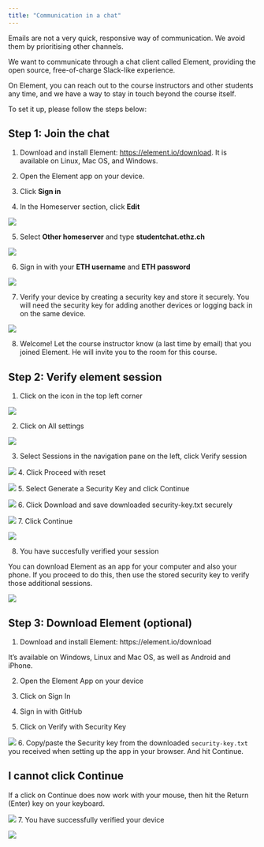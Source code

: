 ```yaml
---
title: "Communication in a chat"
---
```


Emails are not a very quick, responsive way of communication. We avoid them by prioritising other channels.

We want to communicate through a chat client called Element, providing the open source, free-of-charge Slack-like experience.

On Element, you can reach out to the course instructors and other students any time, and we have a way to stay in touch beyond the course itself. 

To set it up, please follow the steps below:

## Step 1: Join the chat

1.  Download and install Element: <https://element.io/download>. It is available on Linux, Mac OS, and Windows.

2.  Open the Element app on your device.

3.  Click **Sign in**

4.  In the Homeserver section, click **Edit**

![](images/screenshot-element-server.png)

5.  Select **Other homeserver** and type **studentchat.ethz.ch**

![](images/screenshot-element-signin.png)

6.  Sign in with your **ETH username** and **ETH password**

![](images/screenshot-element-user-details.png)

7.  Verify your device by creating a security key and store it securely. You will need the security key for adding another devices or logging back in on the same device.

![](images/screenshot-element-verify.png)

8.  Welcome! Let the course instructor know (a last time by email) that you joined Element. He will invite you to the room for this course.

## Step 2: Verify element session

1. Click on the icon in the [top left corner]{.highlight-peach}

![](images/verify-element-session-01.png)

2. Click on [All settings]{.highlight-peach}

![](images/verify-element-session-02.png)

3. Select Sessions in the navigation pane on the left, click Verify session

![](images/verify-element-session-03.png)
4. Click [Proceed with reset]{.highlight-peach}

![](images/verify-element-session-04.png)
5. Select Generate a Security Key and click [Continue]{.highlight-peach}

![](images/verify-element-session-05.png)
6. Click [Download]{.highlight-peach} and save downloaded security-key.txt securely

![](images/verify-element-session-06.png)
7. Click [Continue]{.highlight-peach}

![](images/verify-element-session-07.png)

8. You have succesfully verified your session

You can download Element as an app for your computer and also your phone. If you proceed to do this, then use the stored security key to verify those additional sessions.

![](images/verify-element-session-08.png)

## Step 3: Download Element (optional)

1. Download and install Element: https://element.io/download

It’s available on Windows, Linux and Mac OS, as well as Android and iPhone.

2. Open the Element App on your device

3. Click on Sign In

4. Sign in with GitHub

5. Click on [Verify with Security Key]{.highlight-peach}

![](images/verify-element-app-session-01.png)
6. Copy/paste the Security key from the downloaded `security-key.txt` you received when setting up the app in your browser. And hit Continue.

::: {.callout-warning collapse="false"}
## I cannot click Continue

If a click on Continue does now work with your mouse, then hit the Return (Enter) key on your keyboard.

:::

![](images/verify-element-app-session-02.png)
7. You have successfully verified your device

![](images/verify-element-app-session-03.png)